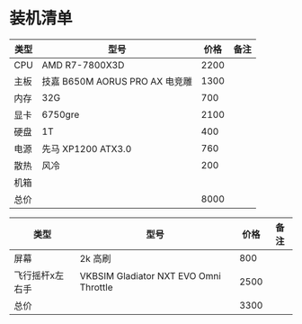 # 装机清单



| 类型 | 型号                           | 价格 | 备注 |
| ---- | ------------------------------ | ---- | ---- |
| CPU  | AMD R7-7800X3D                 | 2200 |      |
| 主板 | 技嘉 B650M AORUS PRO AX 电竞雕 | 1300 |      |
| 内存 | 32G                            | 700  |      |
| 显卡 | 6750gre                        | 2100 |      |
| 硬盘 | 1T                             | 400  |      |
| 电源 | 先马 XP1200 ATX3.0             | 760  |      |
| 散热 | 风冷                           | 200  |      |
| 机箱 |                                |      |      |
| 总价 |                                | 8000 |      |

| 类型            | 型号                                   | 价格 | 备注 |
| --------------- | -------------------------------------- | ---- | ---- |
| 屏幕            | 2k 高刷                                | 800  |      |
| 飞行摇杆x左右手 | VKBSIM Gladiator NXT EVO Omni Throttle | 2500 |      |
| 总价            |                                        | 3300 |      |

